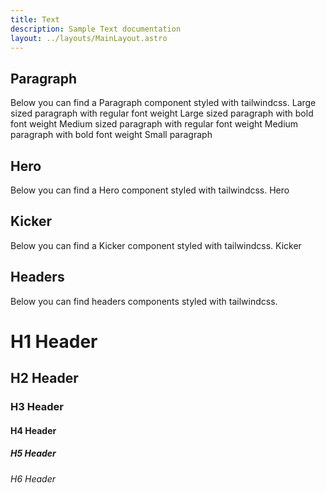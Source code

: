 ```yaml
---
title: Text
description: Sample Text documentation
layout: ../layouts/MainLayout.astro
---
```



<H2>Paragraph</H2>

<Description>
  Below you can find a Paragraph component styled with tailwindcss.
</Description>

<Preview>
  <Paragraph>Large sized paragraph with regular font weight</Paragraph>
</Preview>

<Preview>
  <Paragraph weight="bold">Large sized paragraph with bold font weight</Paragraph>
</Preview>

<Preview>
  <Paragraph size="medium">Medium sized paragraph with regular font weight</Paragraph>
</Preview>

<Preview>
  <Paragraph size="medium" weight="bold">Medium paragraph with bold font weight</Paragraph>
</Preview>

<Preview>
  <Paragraph size="small">Small paragraph</Paragraph>
</Preview>

<H2>Hero</H2>

<Description>
  Below you can find a Hero component styled with tailwindcss.
</Description>

<Preview>
  <Hero>Hero</Hero>
</Preview>

<H2>Kicker</H2>

<Description>
  Below you can find a Kicker component styled with tailwindcss.
</Description>

<Preview>
  <Kicker>Kicker</Kicker>
</Preview>

<H2>Headers</H2>

<Description>
  Below you can find headers components styled with tailwindcss.
</Description>

<Preview>
  <H1>H1 Header</H1>
</Preview>

<Preview>
  <H2>H2 Header</H2>
</Preview>

<Preview>
  <H3>H3 Header</H3>
</Preview>

<Preview>
  <H4>H4 Header</H4>
</Preview>

<Preview>
  <H5>H5 Header</H5>
</Preview>

<Preview>
  <H6>H6 Header</H6>
</Preview>
